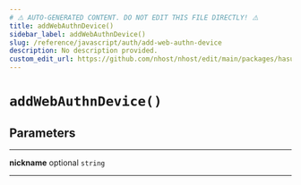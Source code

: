 ```yaml
---
# ⚠️ AUTO-GENERATED CONTENT. DO NOT EDIT THIS FILE DIRECTLY! ⚠️
title: addWebAuthnDevice()
sidebar_label: addWebAuthnDevice()
slug: /reference/javascript/auth/add-web-authn-device
description: No description provided.
custom_edit_url: https://github.com/nhost/nhost/edit/main/packages/hasura-auth-js/src/hasura-auth-client.ts#L355
---
```


# `addWebAuthnDevice()`

## Parameters

---

**<span className="parameter-name">nickname</span>** <span className="optional-status">optional</span> `string`

---
